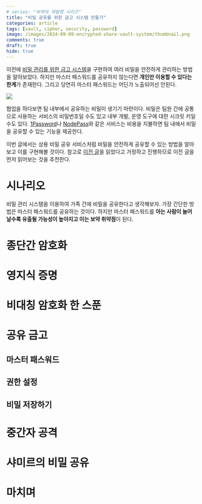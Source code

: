 ```yaml
---
# series: "바퀴의 재발명 시리즈"
title: "비밀 공유를 위한 금고 시스템 만들기"
categories: article
tags: [vault, cipher, security, password]
image: /images/2024-09-09-encrypted-share-vault-system/thumbnail.png
comments: true
draft: true
hide: true
---
```



이전에 [비밀 관리를 위한 금고 시스템](/posts/encrypted-vault-system)을 구현하여 여러 비밀을 안전하게 관리하는 방법을 알아보았다. 하지만 마스터 패스워드를 공유하지 않는다면 **개인만 이용할 수 있다는 한계**가 존재한다. 그리고 당연히 마스터 패스워드는 어딘가 노출되어선 안된다.

<Image src="/images/2024-09-09-encrypted-share-vault-system/1password-groups.png" caption="그룹에 따라 접근 가능한 금고를 제한할 수 있다" />

협업을 하다보면 팀 내부에서 공유하는 비밀이 생기기 마련이다. 비밀은 팀원 간에 공통으로 사용하는 서비스의 비밀번호일 수도 있고 내부 개발, 운영 도구에 대한 시크릿 키일 수도 있다. [1Password](https://1password.com/ko)나 [NodePass](https://nordpass.com/homepage/)와 같은 서비스는 비용을 지불하면 팀 내에서 비밀을 공유할 수 있는 기능을 제공한다.

이번 글에서는 상용 비밀 공유 서비스처럼 비밀을 안전하게 공유할 수 있는 방법을 알아보고 이를 구현해볼 것이다. 참고로 [이전 글](/posts/encrypted-vault-system)을 읽었다고 가정하고 진행하므로 이전 글을 먼저 읽어보는 것을 추천한다.

# 시나리오

비밀 관리 시스템을 이용하여 가족 간에 비밀을 공유한다고 생각해보자. 가장 간단한 방법은 마스터 패스워드를 공유하는 것이다. 하지만 마스터 패스워드를 **아는 사람이 늘어날수록 유출될 가능성이 높아지고 이는 보약 취약점**이 된다.

# 종단간 암호화

# 영지식 증명

# 비대칭 암호화 한 스푼

# 공유 금고

## 마스터 패스워드

## 권한 설정

## 비밀 저장하기

# 중간자 공격

# 샤미르의 비밀 공유

# 마치며
